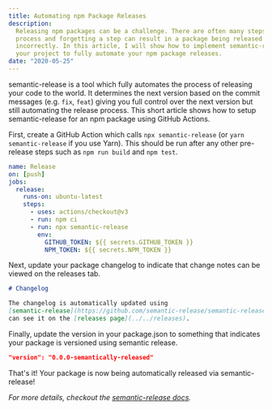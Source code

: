 ```yaml
---
title: Automating npm Package Releases
description:
  Releasing npm packages can be a challenge. There are often many steps in the
  process and forgetting a step can result in a package being released
  incorrectly. In this article, I will show how to implement semantic-release in
  your project to fully automate your npm package releases.
date: "2020-05-25"
---
```


semantic-release is a tool which fully automates the process of releasing your
code to the world. It determines the next version based on the commit messages
(e.g. `fix`, `feat`) giving you full control over the next version but still
automating the release process. This short article shows how to setup
semantic-release for an npm package using GitHub Actions.

First, create a GitHub Action which calls `npx semantic-release` (or
`yarn semantic-release` if you use Yarn). This should be run after any other
pre-release steps such as `npm run build` and `npm test`.

```yaml .github/workflows/release.yml
name: Release
on: [push]
jobs:
  release:
    runs-on: ubuntu-latest
    steps:
      - uses: actions/checkout@v3
      - run: npm ci
      - run: npx semantic-release
        env:
          GITHUB_TOKEN: ${{ secrets.GITHUB_TOKEN }}
          NPM_TOKEN: ${{ secrets.NPM_TOKEN }}
```

Next, update your package changelog to indicate that change notes can be viewed
on the releases tab.

```md CHANGELOG.md
# Changelog

The changelog is automatically updated using
[semantic-release](https://github.com/semantic-release/semantic-release). You
can see it on the [releases page](../../releases).
```

Finally, update the version in your package.json to something that indicates
your package is versioned using semantic release.

```json package.json
"version": "0.0.0-semantically-released"
```

That's it! Your package is now being automatically released via
semantic-release!

_For more details, checkout the
[semantic-release docs](https://github.com/semantic-release/semantic-release/blob/master/docs/recipes/github-actions.md#using-semantic-release-with-github-actions)._
